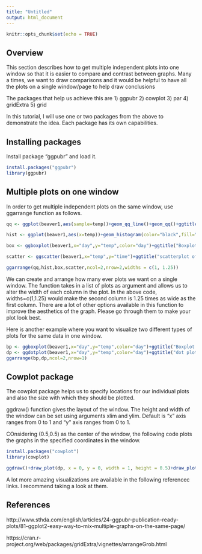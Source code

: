 ```yaml
---
title: "Untitled"
output: html_document
---
```


```r
knitr::opts_chunk$set(echo = TRUE)
```

## Overview

This section describes how to get multiple independent plots into one window so that it is easier to compare and contrast between graphs. Many a times, we want to draw comparisons and it would be helpful to have all the plots on a single window/page to help draw conclusions

The packages that help us achieve this are
1) ggpubr
2) cowplot
3) par
4) gridExtra
5) grid

In this tutorial, I will use one or two packages from the above to demonstrate the idea. Each package has its own capabilities.

## Installing packages

Install package "ggpubr" and load it.

```r
install.packages("ggpubr")
library(ggpubr)
```

## Multiple plots on one window

In order to get multiple independent plots on the same window, use ggarrange function as follows.

```r
qq <- ggplot(beaver1,aes(sample=temp))+geom_qq_line()+geom_qq()+ggtitle("qq plot beaver1 temp")

hist <- ggplot(beaver1,aes(x=temp))+geom_histogram(color="black",fill="lightblue")+ggtitle("Histogram of the temperatures")

box <- ggboxplot(beaver1,x="day",y="temp",color="day")+ggtitle("Boxplot of temperature on each day")

scatter <- ggscatter(beaver1,x="temp",y="time")+ggtitle("scatterplot of temperature with time")

ggarrange(qq,hist,box,scatter,ncol=2,nrow=2,widths = c(1, 1.25))
```


We can create and arrange how many ever plots we want on a single window. The function takes in a list of plots as argument and allows us to alter the width of each column in the plot. In the above code, widths=c(1,1.25) would make the second column is 1.25 times as wide as the first column. There are a lot of other options available in this function to improve the aesthetics of the graph. Please go through them to make your plot look best.


Here is another example where you want to visualize two different types of plots for the same data in one window.

```r
bp <- ggboxplot(beaver1,x="day",y="temp",color="day")+ggtitle("Boxplot of temperature on each day")
dp <- ggdotplot(beaver1,x="day",y="temp",color="day")+ggtitle("dot plot of temperature on each day")
ggarrange(bp,dp,ncol=2,nrow=1)
```

## Cowplot package

The cowplot package helps us to specify locations for our individual plots and also the size with which they should be plotted.

ggdraw() function gives the layout of the window. The height and width of the window can be set using arguments xlim and ylim. Default is "x" axis ranges from 0 to 1 and "y" axis ranges from 0 to 1. 

COnsidering (0.5,0.5) as the center of the window, the following code plots the graphs in the specified coordinates in the window.

```r
install.packages("cowplot")
library(cowplot)

ggdraw()+draw_plot(dp, x = 0, y = 0, width = 1, height = 0.5)+draw_plot(bp,x=0.5,y=0.5,width = 0.5,height = 0.5)+draw_plot(qq,x=0,y=0.5,width = 0.5,height = 0.5)
```

A lot more amazing visualizations are available in the following referencec links. I recommend taking a look at them.

## References

http://www.sthda.com/english/articles/24-ggpubr-publication-ready-plots/81-ggplot2-easy-way-to-mix-multiple-graphs-on-the-same-page/

https://cran.r-project.org/web/packages/gridExtra/vignettes/arrangeGrob.html
